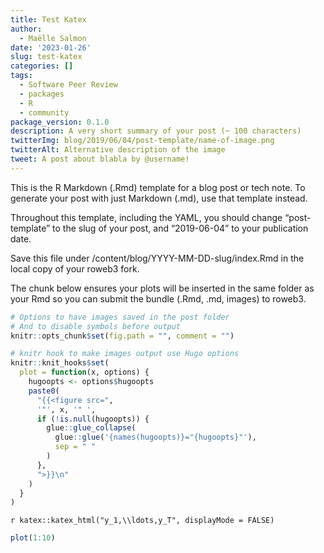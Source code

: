 ```yaml
---
title: Test Katex
author:
  - Maëlle Salmon
date: '2023-01-26'
slug: test-katex
categories: []
tags:
  - Software Peer Review
  - packages
  - R
  - community
package_version: 0.1.0
description: A very short summary of your post (~ 100 characters)
twitterImg: blog/2019/06/04/post-template/name-of-image.png
twitterAlt: Alternative description of the image
tweet: A post about blabla by @username!
---
```


This is the R Markdown (.Rmd) template for a blog post or tech note. 
To generate your post with just Markdown (.md), use that template instead.

Throughout this template, including the YAML, 
you should change "post-template" to the slug of your post, 
and "2019-06-04" to your publication date.

Save this file under /content/blog/YYYY-MM-DD-slug/index.Rmd in the local copy of your roweb3 fork.

The chunk below ensures your plots will be inserted in the same folder as your Rmd so you can submit the bundle (.Rmd, .md, images) to roweb3.

```r
# Options to have images saved in the post folder
# And to disable symbols before output
knitr::opts_chunk$set(fig.path = "", comment = "")

# knitr hook to make images output use Hugo options
knitr::knit_hooks$set(
  plot = function(x, options) {
    hugoopts <- options$hugoopts
    paste0(
      "{{<figure src=",
      '"', x, '" ',
      if (!is.null(hugoopts)) {
        glue::glue_collapse(
          glue::glue('{names(hugoopts)}="{hugoopts}"'),
          sep = " "
        )
      },
      ">}}\n"
    )
  }
)
```



`r katex::katex_html("y_1,\\ldots,y_T", displayMode = FALSE)`

```r
plot(1:10)
```

